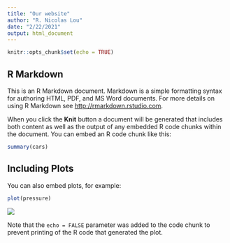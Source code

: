 ```yaml
---
title: "Our website"
author: "R. Nicolas Lou"
date: "2/22/2021"
output: html_document
---
```


```r
knitr::opts_chunk$set(echo = TRUE)
```

## R Markdown

This is an R Markdown document. Markdown is a simple formatting syntax for authoring HTML, PDF, and MS Word documents. For more details on using R Markdown see <http://rmarkdown.rstudio.com>.

When you click the **Knit** button a document will be generated that includes both content as well as the output of any embedded R code chunks within the document. You can embed an R code chunk like this:

```r
summary(cars)
```

## Including Plots

You can also embed plots, for example:

```r
plot(pressure)
```

![](https://images.dealer.com/autodata/us/color/2021/USD10VOC172F0/726.jpg?impolicy=downsize_bkpt&imdensity=1&w=520)

Note that the `echo = FALSE` parameter was added to the code chunk to prevent printing of the R code that generated the plot.
